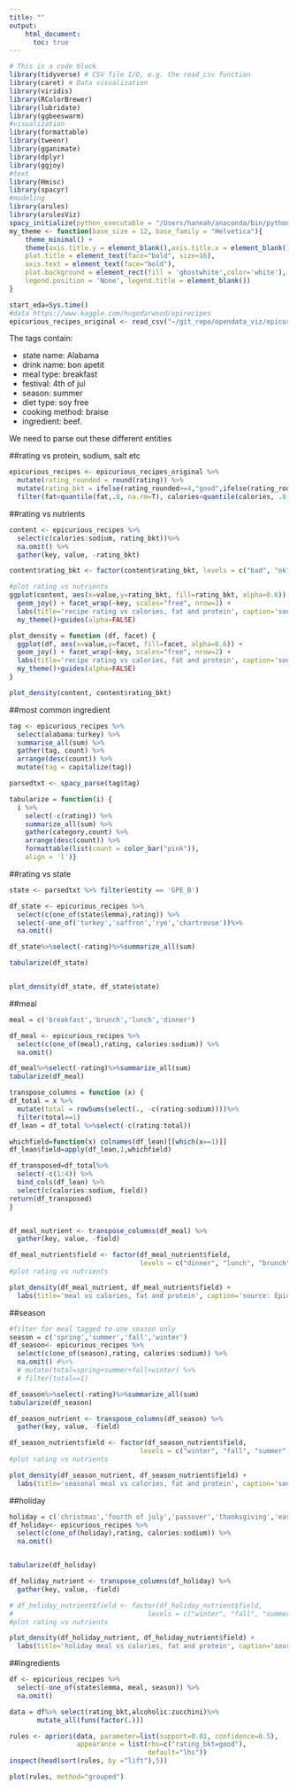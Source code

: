 ```yaml
---
title: ""
output: 
    html_document: 
      toc: true
---
```


```r
# This is a code block
library(tidyverse) # CSV file I/O, e.g. the read_csv function
library(caret) # Data visualization
library(viridis)
library(RColorBrewer)
library(lubridate)
library(ggbeeswarm)
#visualization
library(formattable)
library(tweenr)
library(gganimate)
library(dplyr)
library(ggjoy)
#text
library(Hmisc)
library(spacyr)
#modeling
library(arules)
library(arulesViz)
spacy_initialize(python_executable = "/Users/hannah/anaconda/bin/python")
my_theme <- function(base_size = 12, base_family = "Helvetica"){
    theme_minimal() +
    theme(axis.title.y = element_blank(),axis.title.x = element_blank(),
    plot.title = element_text(face="bold", size=16),
    axis.text = element_text(face="bold"),
    plot.background = element_rect(fill = 'ghostwhite',color='white'),
    legend.position = 'None', legend.title = element_blank())
}

```

```r
start_eda=Sys.time()
#data https://www.kaggle.com/hugodarwood/epirecipes
epicurious_recipes_original <- read_csv("~/git_repo/opendata_viz/epicurious_recipes/epicurious_recipes.csv")

```

The tags contain:

* state name: Alabama
* drink name: bon apetit
* meal type: breakfast
* festival: 4th of jul
* season: summer
* diet type: soy free
* cooking method: braise
* ingredient: beef. 

We need to parse out these different entities

##rating vs protein, sodium, salt etc
```r
epicurious_recipes <- epicurious_recipes_original %>%
  mutate(rating_rounded = round(rating)) %>%
  mutate(rating_bkt = ifelse(rating_rounded>=4,"good",ifelse(rating_rounded==3,"ok","bad"))) %>%
  filter(fat<quantile(fat,.8, na.rm=T), calories<quantile(calories, .8, na.rm=T), protein<quantile(protein,.8, na.rm=T),sodium<quantile(sodium,.8, na.rm=T))


```
##rating vs nutrients
```r
content <- epicurious_recipes %>%
  select(c(calories:sodium, rating_bkt))%>%
  na.omit() %>%
  gather(key, value, -rating_bkt)

content$rating_bkt <- factor(content$rating_bkt, levels = c("bad", "ok", "good"))

#plot rating vs nutrients
ggplot(content, aes(x=value,y=rating_bkt, fill=rating_bkt, alpha=0.6)) + 
  geom_joy() + facet_wrap(~key, scales="free", nrow=2) +
  labs(title='recipe rating vs calories, fat and protein', caption='source: Epicurious')+
  my_theme()+guides(alpha=FALSE) 
```

```r
plot_density = function (df, facet) {
  ggplot(df, aes(x=value,y=facet, fill=facet, alpha=0.6)) + 
  geom_joy() + facet_wrap(~key, scales="free", nrow=2) +
  labs(title='recipe rating vs calories, fat and protein', caption='source: Epicurious')+
  my_theme()+guides(alpha=FALSE) 
}
```

```r
plot_density(content, content$rating_bkt)
```


##most common ingredient
```r
tag <- epicurious_recipes %>% 
  select(alabama:turkey) %>%
  summarise_all(sum) %>%
  gather(tag, count) %>%
  arrange(desc(count)) %>%
  mutate(tag = capitalize(tag))
```

```r
parsedtxt <- spacy_parse(tag$tag)
```

```r
tabularize = function(i) {
  i %>%
    select(-c(rating)) %>%
    summarize_all(sum) %>% 
    gather(category,count) %>%
    arrange(desc(count)) %>%
    formattable(list(count = color_bar("pink")),
    align = 'l')}
```

##rating vs state
```r
state <- parsedtxt %>% filter(entity == 'GPE_B')

df_state <- epicurious_recipes %>% 
  select(c(one_of(state$lemma),rating)) %>%
  select(-one_of('turkey','saffron','rye','chartreuse'))%>%
  na.omit()

df_state%>%select(-rating)%>%summarize_all(sum)

tabularize(df_state)
```

```r

```


```r
plot_density(df_state, df_state$state)
```


##meal
```r
meal = c('breakfast','brunch','lunch','dinner')

df_meal <- epicurious_recipes %>% 
  select(c(one_of(meal),rating, calories:sodium)) %>%
  na.omit()

df_meal%>%select(-rating)%>%summarize_all(sum)
tabularize(df_meal)
```

```r
transpose_columns = function (x) {
df_total = x %>% 
  mutate(total = rowSums(select(., -c(rating:sodium))))%>%
  filter(total==1)
df_lean = df_total %>%select(-c(rating:total))

whichfield=function(x) colnames(df_lean)[[which(x==1)]]
df_lean$field=apply(df_lean,1,whichfield)

df_transposed=df_total%>%
  select(-c(1:4)) %>%
  bind_cols(df_lean) %>%
  select(c(calories:sodium, field))
return(df_transposed)
}
```

```r

```

```r
df_meal_nutrient <- transpose_columns(df_meal) %>%
  gather(key, value, -field)

df_meal_nutrient$field <- factor(df_meal_nutrient$field, 
                                 levels = c("dinner", "lunch", "brunch","breakfast"))
#plot rating vs nutrients

plot_density(df_meal_nutrient, df_meal_nutrient$field) +
  labs(title='meal vs calories, fat and protein', caption='source: Epicurious')
```


##season
```r
#filter for meal tagged to one season only
season = c('spring','summer','fall','winter')
df_season<- epicurious_recipes %>% 
  select(c(one_of(season),rating, calories:sodium)) %>%
  na.omit() #%>% 
  # mutate(total=spring+summer+fall+winter) %>% 
  # filter(total==1)

df_season%>%select(-rating)%>%summarize_all(sum)
tabularize(df_season)
```
```r
df_season_nutrient <- transpose_columns(df_season) %>%
  gather(key, value, -field)

df_season_nutrient$field <- factor(df_season_nutrient$field, 
                                 levels = c("winter", "fall", "summer","spring"))
#plot rating vs nutrients

plot_density(df_season_nutrient, df_season_nutrient$field) +
  labs(title='seasonal meal vs calories, fat and protein', caption='source: Epicurious')
```


##holiday
```r
holiday = c('christmas','fourth of july','passover','thanksgiving','easter','new year\'s eve')
df_holiday<- epicurious_recipes %>% 
  select(c(one_of(holiday),rating, calories:sodium)) %>%
  na.omit()


tabularize(df_holiday)
```
```r
df_holiday_nutrient <- transpose_columns(df_holiday) %>%
  gather(key, value, -field)

# df_holiday_nutrient$field <- factor(df_holiday_nutrient$field, 
#                                  levels = c("winter", "fall", "summer","spring"))
#plot rating vs nutrients

plot_density(df_holiday_nutrient, df_holiday_nutrient$field) +
  labs(title='holiday meal vs calories, fat and protein', caption='source: Epicurious')
```


##ingredients

```r
df <- epicurious_recipes %>% 
  select(-one_of(state$lemma, meal, season)) %>%
  na.omit()
```

```r
data = df%>% select(rating_bkt,alcoholic:zucchini)%>%
       mutate_all(funs(factor(.))) 
```


```r
rules <- apriori(data, parameter=list(support=0.01, confidence=0.5),
                 appearance = list(rhs=c("rating_bkt=good"),
                                   default="lhs"))
inspect(head(sort(rules, by ="lift"),5))
```
```r
plot(rules, method="grouped")
```


